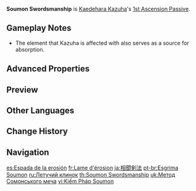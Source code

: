{{Talent Infobox
|image         = Talent Soumon Swordsmanship.png
|character     = Kaedehara Kazuha
|type          = 1st Ascension Passive
|info          = If '''[[Chihayaburu]]''' comes into contact with {{Hydro}}/{{Pyro}}/{{Cryo}}/{{Electro}} when cast, '''Chihayaburu''' will absorb that element and if Plunging Attack: Midare Ranzan is used before the effect expires, it will deal an additional 200% ATK of the absorbed elemental type as DMG. This will be considered Plunging Attack DMG.<br>[[Elemental Absorption]] may only occur once per use of '''Chihayaburu'''.
|scale_att1    = ATK
|utility1      = Elemental Absorption
|utility2      = Plunging
}}
'''Soumon Swordsmanship''' is [[Kaedehara Kazuha]]'s [[1st Ascension Passive]].

==Gameplay Notes==
* The element that Kazuha is affected with also serves as a source for absorption.

==Advanced Properties==
{{Advanced Properties
|title   = Additional Plunging DMG
|gu      = 1U
|icdtag  = none
|poise   = 20
|impulse = 1
|blunt   = 1
}}

==Preview==
{{Preview
|file1    = Soumon Swordsmanship Cryo Preview
|caption1 = Cryo Elemental Absorption

|file2    = Soumon Swordsmanship Electro Preview
|caption2 = Electro Elemental Absorption

|file3    = Soumon Swordsmanship Hydro Preview
|caption3 = Hydro Elemental Absorption

|file4    = Soumon Swordsmanship Pyro Preview
|caption4 = Pyro Elemental Absorption
}}

==Other Languages==
{{Other Languages
|en      = Soumon Swordsmanship
|zhs     = 相闻之剑法
|zhs_rm  = Xiāngwén zhī Jiàn Fǎ
|zht     = 相聞之劍法
|zht_rm  = Xiāngwén zhī Jiàn Fǎ
|zh_tl   = Soumon Sword Method
|ja      = 相聞剣法
|ja_rm   = Soumon Kenpou
|ja_tl   = Soumon Sword Method
|ja_note = {{Lang|Soumon|ja=相聞|ja_rm=Soumon}} is a reference to {{Lang|Soumonka|ja=相聞歌|ja_rm=Soumonka}}, a genre of poems from the ''{{w|Man'yōshū|Man'youshuu}}''. ''Soumon'' itself is a combination of the words {{ja|相|tl=mutual, reciprocal}} and {{ja|聞|tl=listen, hear.}}
|ko      = 상문 검법
|ko_tl   = Soumon Swordsmanship
|es      = Espada de la erosión
|es_tl   = Sword of Erosion
|fr      = Lame d'érosion
|fr_tl   = Erosion Blade
|ru      = Летучий клинок
|ru_tl   = Flying Blade
|th      = Soumon Swordsmanship
|vi      = Kiếm Pháp Soumon
|vi_tl   = Soumon Sword Art
|de      = Soumon-Schwertkunst
|de_tl   = Soumon Swordmanship
|id      = Soumon Swordmanship
|pt      = Esgrima Soumon
|pt_tl   = 
|tr      = Soumon Kılıç Tekniği
|tr_tl   = Soumon Sword Technique
|it      = Tecnica di spada di Soumon
|it_tl   = Soumon Sword Technique
}}

==Change History==
{{Change History|1.6}}

==Navigation==
{{Talent Navbox|Kaedehara Kazuha}}

[[es:Espada de la erosión]]
[[fr:Lame d'érosion]]
[[ja:相聞剣法]]
[[pt-br:Esgrima Soumon]]
[[ru:Летучий клинок]]
[[th:Soumon Swordsmanship]]
[[uk:Метод Сомонського меча]]
[[vi:Kiếm Pháp Soumon]]